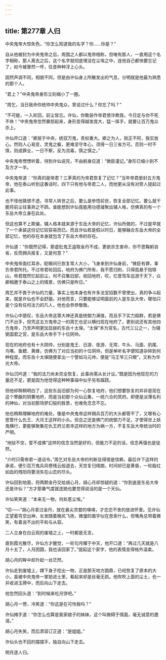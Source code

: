```yaml
---
---
---
```

title: 第277章 人归
---





中央鬼帝大惊失色，“你怎么知道我的名字？你……你是？”

自从他被封为中央鬼帝之后，周围之人都以鬼帝相称，但唯有那人，一直用这个名字相称，那人离去之后，这个名字就彻底埋没在尘埃之中，连他自己都快要忘记了，如今被骤然一呼，往昔种种浮上心头。

固然声调不同，相貌不同，但是由许仙身上所散发出的气息，分明就是他最为熟悉的那个人。

“君上？”中央鬼帝身形立刻缩小了一圈。

“周乞，当日我命你统帅中央鬼众，曾说过什么？你忘了吗？”

“不可能，一入轮回，前尘皆忘。许仙，你敢装作帝君使诈欺我，今日定与你不死不休！”中央鬼帝忽然暴怒起来，身形变得越发庞大，猛一挥手，就要让百万鬼众杀上。

许仙开口道：“卿居于中央，统驭万鬼，责权重大。卿之为人，刚正不阿，我实放心。然则人心易变，灵鬼之躯，更难坚守本心，须得一日三省方可。否则一时不慎，则成罪业，一日不察，反为流毒，慎之慎之。”

中央鬼帝愣愣听着，待到许仙说完，不由躬身应道：“微臣谨记。”身形已缩小到不及方才一半。

中央鬼帝道：“你真的是帝君？三茅真的为帝君恢复了记忆？”当年帝君册封五方鬼帝，他在泰山听到这番话时，四下只有他与帝君二人，而他更从没有对旁人提起过此事。

也不怪他猜想不透，寻常人转世之后，要么是参悟前世，恢复全部记忆。要么就干脆将前尘往事弃之不顾。谁能想到许仙竟能用功德凝聚出辅人格，仿佛真的有一个东岳大帝立身在此处。

但这也算不上欺骗，辅人格本就来源于东岳大帝的记忆，许仙所做的，不过是早就了一个承装这份记忆较容易而已。而且许仙若是假以时日，能够融合东岳大帝的全部记忆，他的存在本身就包含了东岳大帝的存在。

许仙道：“你既然记得，那虚肚鬼王盗取金丹不成，更欲杀生害命，你不思鞠躬自省，反而拥兵报复，又是何意？”

中央鬼帝面红耳赤，眨眼间已恢复常人大小，飞身来到许仙身前，“微臣有罪，辜负帝君所托。不过帝君轮回后，地府为佛门所有，我不愿归附，只得孤悬于抱犊山，帝君既然忆起前尘，何不召集旧部，收回地府，哎，忆昔驾车巡游于天下，众卿相邀于泰山之上的情景，仿佛只是昨日。”

周乞并不畏于许仙的力量，事实上他本身也有许多法宝招数不曾使出，真的争斗起来，就是许仙也不会舒服。对他而言，只要能够证明面前的人是东岳大帝，哪怕只是个没有任何法力的凡人，他也会恭恭敬敬。

许仙心中感叹，东岳大帝这尊大神还真是统御力满值，而且手下实力超群，若是佛门不出手，但凭这五方鬼帝之一的周乞也足以横扫现在地府了。更别说还有其他四方鬼帝，乃至声明更加显赫的东岳十太保。“太保”本为官名，古代三公之一，为辅弼国君之官，是东岳大帝手下十位阴帅。

现在的地府也有十大阴帅，分别是鬼王、日游、夜游、无常、牛头、马面、豹尾、鸟嘴、鱼鳃、黄蜂，仿佛为了对应当初的十位阴帅，但是单听名字便知道杂碎到何种程度。而东岳十太保随便拿出一个譬如马元帅，便是“马王爷三只眼”，又称为华光大帝。

许仙沉吟道：“我的法力尚未完全恢复，此事尚需从长计议。”既是因为他现在的力量还不足，更是因为他觉得这种种事端中似乎另有蹊跷。

但他却稍稍明白了，这些东岳旧部为何一心恢复地府，他们想要恢复的并非是现在这个寒酸的阴曹地府，而是当初那个众仙云集，一统六合的冥府。即便是淡薄名利的神仙，对当初那场梦幻般的胜景，也难免念念不忘。

他也稍稍理解地府的难处，像是中央鬼帝这样拥兵百万的大头都管不了，又哪有心思管什么仇王、大月王这样的小头。但总之还是佛门的统御力不足，才使得世上妖鬼横行，更能够聚集在仇王府兰若寺这样的地方为祸一方，不复东岳大帝统治时的严明。

“地狱不空，誓不成佛”这样的信念当然是好的，但能力不足的话，信念再强也是徒然。

“介时只需帝君一道诏令。”周乞对东岳大帝的判断显得很是信赖，最后许下这样的承诺，便引百万鬼兵风卷残云般退去，天空复归晴朗，时间却已是黄昏，一轮殷红如血的残阳将要消失在山峦的尽头。

许仙回到地面，将两颗金丹交给胡心月，胡心月却惊疑的道：“你到底是东岳大帝还是许仙？”方才那番气度就连她也要觉得说话的是一个天仙。

许仙笑笑道：“本来无一物，何处惹尘埃。”

“切——”胡心月拿过金丹，放在鼻尖贪婪的嗅嗅，才恋恋不舍的放进怀里。见许仙正望着穹空出神，长发随着晚风飞扬，微皱的眉宇似在思索什么，但嘴角总带着微笑，有着说不出的平和与从容。

二人立身在白云观的废墟之上，一时都是无言。

直到霞光散尽，许仙方才醒觉，一轮勾月耀于中天，他开口道：“再过几天就是八月十五了，人月团圆，我也该回家了。”提起这个家字，他的表情变得格外温柔。

胡心月的眸中却升起一丝茫然。

许仙走到废墟上，蹲下身子挖出一物，正是那天地方圆鼎，已经恢复了原本的大小。虽被中央鬼帝一掌拍进土里，看起来却是丝毫无损。他吹吹上面的尘土，也一并收进玉牌中，而后向山下走去。

他忽然回头道：“到时候来吃月饼吧。”

胡心月一愣，冷笑道：“你这是在可怜我吗？”

许仙摊手道：“你怎么也算是我家娘子的妹妹，这个叫做碍于情面，毫无诚意的邀请。”

胡心月失笑，而后肃容订正道：“是姐姐。”

许仙头也不回的摆摆手，独自向山下走去。

明月逐人归。